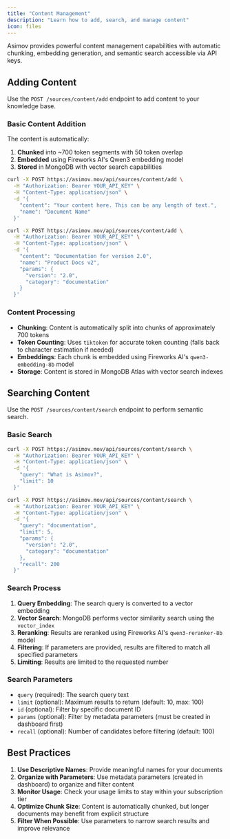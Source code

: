 ```yaml
---
title: "Content Management"
description: "Learn how to add, search, and manage content"
icon: files
---
```


Asimov provides powerful content management capabilities with automatic chunking, embedding generation, and semantic search accessible via API keys.

## Adding Content

Use the `POST /sources/content/add` endpoint to add content to your knowledge base.

### Basic Content Addition

The content is automatically:
1. **Chunked** into ~700 token segments with 50 token overlap
2. **Embedded** using Fireworks AI's Qwen3 embedding model
3. **Stored** in MongoDB with vector search capabilities

<CodeGroup>

```bash Basic Example
curl -X POST https://asimov.mov/api/sources/content/add \
  -H "Authorization: Bearer YOUR_API_KEY" \
  -H "Content-Type: application/json" \
  -d '{
    "content": "Your content here. This can be any length of text.",
    "name": "Document Name"
  }'
```

```bash With Parameters
curl -X POST https://asimov.mov/api/sources/content/add \
  -H "Authorization: Bearer YOUR_API_KEY" \
  -H "Content-Type: application/json" \
  -d '{
    "content": "Documentation for version 2.0",
    "name": "Product Docs v2",
    "params": {
      "version": "2.0",
      "category": "documentation"
    }
  }'
```

</CodeGroup>

### Content Processing

- **Chunking**: Content is automatically split into chunks of approximately 700 tokens
- **Token Counting**: Uses `tiktoken` for accurate token counting (falls back to character estimation if needed)
- **Embeddings**: Each chunk is embedded using Fireworks AI's `qwen3-embedding-8b` model
- **Storage**: Content is stored in MongoDB Atlas with vector search indexes

## Searching Content

Use the `POST /sources/content/search` endpoint to perform semantic search.

### Basic Search

<CodeGroup>

```bash Basic Search
curl -X POST https://asimov.mov/api/sources/content/search \
  -H "Authorization: Bearer YOUR_API_KEY" \
  -H "Content-Type: application/json" \
  -d '{
    "query": "What is Asimov?",
    "limit": 10
  }'
```

```bash Search with Filters
curl -X POST https://asimov.mov/api/sources/content/search \
  -H "Authorization: Bearer YOUR_API_KEY" \
  -H "Content-Type: application/json" \
  -d '{
    "query": "documentation",
    "limit": 5,
    "params": {
      "version": "2.0",
      "category": "documentation"
    },
    "recall": 200
  }'
```

</CodeGroup>

### Search Process

1. **Query Embedding**: The search query is converted to a vector embedding
2. **Vector Search**: MongoDB performs vector similarity search using the `vector_index`
3. **Reranking**: Results are reranked using Fireworks AI's `qwen3-reranker-8b` model
4. **Filtering**: If parameters are provided, results are filtered to match all specified parameters
5. **Limiting**: Results are limited to the requested number

### Search Parameters

- `query` (required): The search query text
- `limit` (optional): Maximum results to return (default: 10, max: 100)
- `id` (optional): Filter by specific document ID
- `params` (optional): Filter by metadata parameters (must be created in dashboard first)
- `recall` (optional): Number of candidates before filtering (default: 100)

## Best Practices

1. **Use Descriptive Names**: Provide meaningful names for your documents
2. **Organize with Parameters**: Use metadata parameters (created in dashboard) to organize and filter content
3. **Monitor Usage**: Check your usage limits to stay within your subscription tier
4. **Optimize Chunk Size**: Content is automatically chunked, but longer documents may benefit from explicit structure
5. **Filter When Possible**: Use parameters to narrow search results and improve relevance
